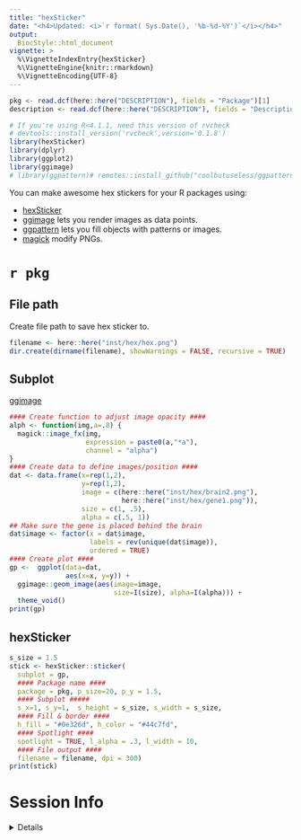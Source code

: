 ```yaml
---
title: "hexSticker"
date: "<h4>Updated: <i>`r format( Sys.Date(), '%b-%d-%Y')`</i></h4>"
output:
  BiocStyle::html_document
vignette: >
  %\VignetteIndexEntry{hexSticker}
  %\VignetteEngine{knitr::rmarkdown}
  %\VignetteEncoding{UTF-8}
---
```


```r
pkg <- read.dcf(here::here("DESCRIPTION"), fields = "Package")[1]
description <- read.dcf(here::here("DESCRIPTION"), fields = "Description")[1]

# If you're using R<4.1.1, need this version of rvcheck
# devtools::install_version('rvcheck',version='0.1.8') 
library(hexSticker)
library(dplyr)
library(ggplot2)
library(ggimage)
# library(ggpattern)# remotes::install_github("coolbutuseless/ggpattern")
```

You can make awesome hex stickers for your R packages using:

- [hexSticker](https://github.com/GuangchuangYu/hexSticker)  
- [ggimage](https://github.com/GuangchuangYu/ggimage) 
lets you render images as data points.  
- [ggpattern](https://coolbutuseless.github.io/package/ggpattern/)
lets you fill objects with patterns or images.
- [magick](https://cran.r-project.org/web/packages/magick/vignettes/intro.html) 
modify PNGs.

# `r pkg`

## File path

Create file path to save hex sticker to.

```r
filename <- here::here("inst/hex/hex.png")
dir.create(dirname(filename), showWarnings = FALSE, recursive = TRUE)
```

## Subplot

[ggimage](https://yulab-smu.top/pkgdocs/ggimage.html)

```r
#### Create function to adjust image opacity ####
alph <- function(img,a=.8) {
  magick::image_fx(img, 
                   expression = paste0(a,"*a"),
                   channel = "alpha")
}
#### Create data to define images/position ####
dat <- data.frame(x=rep(1,2), 
                  y=rep(1,2), 
                  image = c(here::here("inst/hex/brain2.png"),
                            here::here("inst/hex/gene1.png")),
                  size = c(1, .5),
                  alpha = c(.5, 1))
## Make sure the gene is placed behind the brain
dat$image <- factor(x = dat$image, 
                    labels = rev(unique(dat$image)), 
                    ordered = TRUE)
#### Create plot ####
gp <-  ggplot(data=dat, 
              aes(x=x, y=y)) +  
  ggimage::geom_image(aes(image=image,
                          size=I(size), alpha=I(alpha))) + 
  theme_void() 
print(gp)
```


## hexSticker 

```r
s_size = 1.5
stick <- hexSticker::sticker( 
  subplot = gp,
  #### Package name ####
  package = pkg, p_size=20, p_y = 1.5,
  #### Subplot #####
  s_x=1, s_y=1,  s_height = s_size, s_width = s_size,
  #### Fill & border ####
  h_fill = "#0e326d", h_color = "#44c7fd",
  #### Spotlight ####
  spotlight = TRUE, l_alpha = .3, l_width = 10,
  #### File output ####
  filename = filename, dpi = 300)
print(stick)
```

# Session Info 

<details> 

```r
utils::sessionInfo()
```

</details>  

